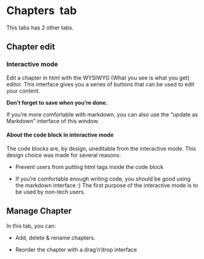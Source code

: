 # Chapters  tab

This tabs has 2 other tabs. 

## Chapter edit

### Interactive mode 

Edit a chapter in html with the WYSIWYG (What you see is what you get) editor. This interface gives you a series of buttons that can be used to edit your content. 

**Don’t forget to save when you’re done. **

If you’re more comfortable with markdown, you can also use the “update as Markdown” interface of this window.

#### About the code block in interactive mode

The code blocks are, by design, uneditable from the interactive mode. This design choice was made for several reasons: 

+ Prevent users from putting html tags inside the code block

+ If you're comfortable enough writing code, you should be good using the markdown interface :) The first purpose of the interactive mode is to be used by non-tech users.

## Manage Chapter

In this tab, you can:

+ Add, delete & rename chapters.  

+ Reorder the chapter with a drag'n'drop interface
